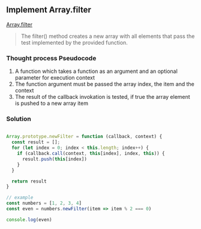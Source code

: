 ## Implement Array.filter


[Array.filter](https://developer.mozilla.org/en-US/docs/Web/JavaScript/Reference/Global_Objects/Array/filter) 

>The filter() method creates a new array with all elements that pass the test implemented by the provided function.


### Thought process Pseudocode
1. A function which takes a function as an argument and an optional parameter for execution context
2. The function argument must be passed the array index, the item and the context
3. The result of the callback invokation is tested, if true the array element is pushed to a new array item

### Solution
```javascript

Array.prototype.newFilter = function (callback, context) {
  const result = [];
  for (let index = 0; index < this.length; index++) {
    if (callback.call(context, this[index], index, this)) {
      result.push(this[index])
    }
  }

  return result
}

// example
const numbers = [1, 2, 3, 4]
const even = numbers.newFilter(item => item % 2 === 0)

console.log(even)

``` 
